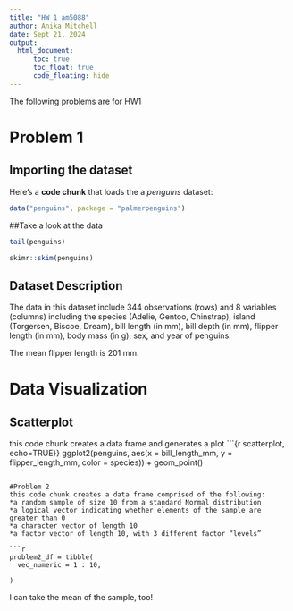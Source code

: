 ```yaml
---
title: "HW 1 am5088"
author: Anika Mitchell
date: Sept 21, 2024
output:
  html_document:
      toc: true
      toc_float: true
      code_floating: hide
---
```


The following problems are for HW1

# Problem 1
## Importing the dataset

Here's a **code chunk** that loads the 
a _penguins_ dataset:

```r
data("penguins", package = "palmerpenguins")

```
##Take a look at the data
```r
tail(penguins)
```

```r
skimr::skim(penguins)
```



## Dataset Description
The data in this dataset include 344 observations (rows) and 8 variables (columns) including the species (Adelie, Gentoo, Chinstrap), island (Torgersen, Biscoe, Dream), bill length (in mm), bill depth (in mm), flipper length (in mm), body mass (in g), sex, and year of penguins.

The mean flipper length is 201 mm. 

# Data Visualization

## Scatterplot
this code chunk creates a data frame and generates a plot
```{r scatterplot, echo=TRUE}}
 ggplot2(penguins, aes(x = bill_length_mm, y = flipper_length_mm, color = species)) + geom_point()

```

#Problem 2
this code chunk creates a data frame comprised of the following:
*a random sample of size 10 from a standard Normal distribution
*a logical vector indicating whether elements of the sample are greater than 0
*a character vector of length 10
*a factor vector of length 10, with 3 different factor “levels”

```r
problem2_df = tibble(
  vec_numeric = 1 : 10,
  
)

```

I can take the mean of the sample, too!